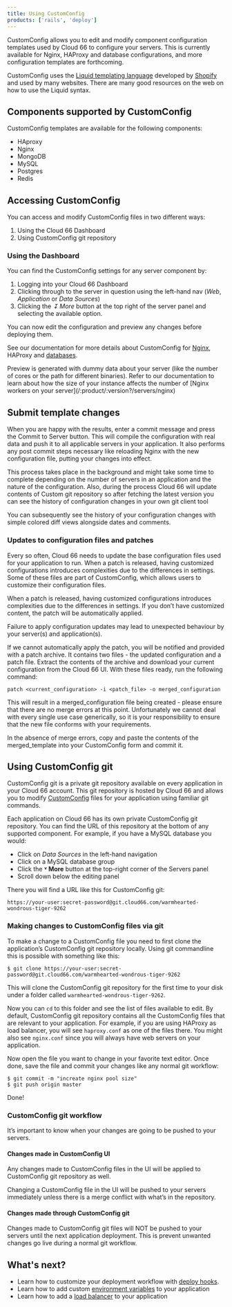 ```yaml
---
title: Using CustomConfig
products: ['rails', 'deploy']
---
```


CustomConfig allows you to edit and modify component configuration templates used by Cloud 66 to configure your servers. This is currently available for Nginx, HAProxy and database configurations, and more configuration templates are forthcoming.

CustomConfig uses the [Liquid templating language](https://shopify.github.io/liquid/) developed by [Shopify](https://www.shopify.com/) and used by many websites. There are many good resources on the web on how to use the Liquid syntax.

## Components supported by CustomConfig

CustomConfig templates are available for the following components:

* HAproxy
* Nginx
* MongoDB    
* MySQL
* Postgres
* Redis

## Accessing CustomConfig

You can access and modify CustomConfig files in two different ways:

1. Using the Cloud 66 Dashboard
2. Using CustomConfig git repository

### Using the Dashboard

You can find the CustomConfig settings for any server component by:

1. Logging into your Cloud 66 Dashboard
2. Clicking through to the server in question using the left-hand nav (*Web*, *Application* or *Data Sources*)
3. Clicking the *&#8615; More* button at the top right of the server panel and selecting the available option.

You can now edit the configuration and preview any changes before deploying them.

See our documentation for more details about CustomConfig for [Nginx](/:product/:version?/servers/nginx), HAProxy and [databases](/:product/:version?/databases/database-management#customize-your-database-configuration).

<Callout type="warning" title="Preview uses dummy data">
Preview is generated with dummy data about your server (like the number of cores or the path for different binaries). Refer to our documentation to learn about how the size of your instance affects the number of [Nginx workers on your server](/:product/:version?/servers/nginx)
</Callout>

## Submit template changes

When you are happy with the results, enter a commit message and press the Commit to Server button. This will compile the configuration with real data and push it to all applicable servers in your application. It also performs any post commit steps necessary like reloading Nginx with the new configuration file, putting your changes into effect.

This process takes place in the background and might take some time to complete depending on the number of servers in an application and the nature of the configuration. Also, during the process Cloud 66 will update contents of Custom git repository so after fetching the latest version you can see the history of configuration changes in your own git client tool

You can subsequently see the history of your configuration changes with simple colored diff views alongside dates and comments.

### Updates to configuration files and patches

Every so often, Cloud 66 needs to update the base configuration files used for your application to run. When a patch is released, having customized configurations introduces complexities due to the differences in settings. Some of these files are part of CustomConfig, which allows users to customize their configuration files.

When a patch is released, having customized configurations introduces complexities due to the differences in settings. If you don’t have customized content, the patch will be automatically applied.

<Callout type="warning" title="Warning">
Failure to apply configuration updates may lead to unexpected behaviour by your server(s) and application(s). 
</Callout>

If we cannot automatically apply the patch, you will be notified and provided with a patch archive. It contains two files - the updated configuration and a patch file. Extract the contents of the archive and download your current configuration from the Cloud 66 UI. With these files ready, run the following command:

`patch <current_configuration> -i <patch_file> -o merged_configuration`

This will result in a merged_configuration file being created - please ensure that there are no merge errors at this point. Unfortunately we cannot deal with every single use case generically, so it is your responsibility to ensure that the new file conforms with your requirements.

In the absence of merge errors, copy and paste the contents of the merged_template into your CustomConfig form and commit it.

## Using CustomConfig git

CustomConfig git is a private git repository available on every application in your Cloud 66 account. This git repository is hosted by Cloud 66 and allows you to modify [CustomConfig](/:product/:version?/custom-config/custom-config) files for your application using familiar git commands.

Each application on Cloud 66 has its own private CustomConfig git repository. You can find the URL of this repository at the bottom of any supported component. For example, if you have a MySQL database you would:

 * Click on *Data Sources* in the left-hand navigation
 * Click on a MySQL database group 
 * Click the **&#709; More** button at the top-right corner of the Servers panel
 * Scroll down below the editing panel

There you will find a URL like this for CustomConfig git:

```shell
https://your-user:secret-password@git.cloud66.com/warmhearted-wondrous-tiger-9262
```

### Making changes to CustomConfig files via git

To make a change to a CustomConfig file you need to first clone the application’s CustomConfig git repository locally. Using git commandline this is possible with something like this:

```shell
$ git clone https://your-user:secret-password@git.cloud66.com/warmhearted-wondrous-tiger-9262
```

This will clone the CustomConfig git repository for the first time to your disk under a folder called `warmhearted-wondrous-tiger-9262`.

Now you can `cd` to this folder and see the list of files available to edit. By default, CustomConfig git repository contains all the CustomConfig files that are relevant to your application. For example, if you are using HAProxy as load balancer, you will see `haproxy.conf` as one of the files there. You might also see `nginx.conf` since you will always have web servers on your application.

Now open the file you want to change in your favorite text editor. Once done, save the file and commit your changes like any normal git workflow:

```shell
$ git commit -m "increate nginx pool size"
$ git push origin master
```

Done!

### CustomConfig git workflow

It’s important to know when your changes are going to be pushed to your servers.

#### Changes made in CustomConfig UI

Any changes made to CustomConfig files in the UI will be applied to CustomConfig git repository as well.

Changing a CustomConfig file in the UI will be pushed to your servers immediately unless there is a merge conflict with what’s in the repository.

#### Changes made through CustomConfig git

Changes made to CustomConfig git files will NOT be pushed to your servers until the next application deployment. This is prevent unwanted changes go live during a normal git workflow.


## What's next?

* Learn how to customize your deployment workflow with [deploy hooks](/:product/:version?/deploy-hooks/deploy-hooks).
* Learn how to add custom [environment variables](/:product/:version?/build-and-config/env-vars) to your application
* Learn how to add a [load balancer](/:product/:version?/load-balancers/load-balancer) to your application